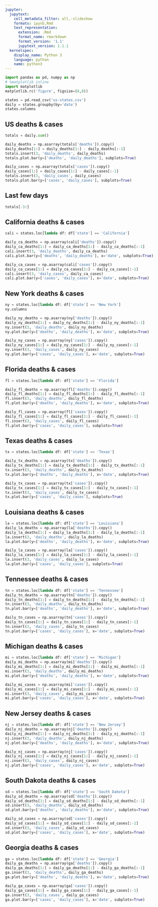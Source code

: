 ```yaml
---
jupyter:
  jupytext:
    cell_metadata_filter: all,-slideshow
    formats: ipynb,Rmd
    text_representation:
      extension: .Rmd
      format_name: rmarkdown
      format_version: '1.1'
      jupytext_version: 1.1.1
  kernelspec:
    display_name: Python 3
    language: python
    name: python3
---
```


```python
import pandas as pd, numpy as np
# %matplotlib inline
import matplotlib
matplotlib.rc('figure', figsize=(8,8))
```

```python
states = pd.read_csv('us-states.csv')
daily = states.groupby(by='date')
states.columns
```

## US deaths & cases

```python
totals = daily.sum()
```

```python
daily_deaths = np.asarray(totals['deaths']).copy()
daily_deaths[1:] = daily_deaths[1:] - daily_deaths[:-1]
totals.insert(3, 'daily_deaths', daily_deaths)
totals.plot.bar(y=['deaths', 'daily_deaths'], subplots=True)
```

```python
daily_cases = np.asarray(totals['cases']).copy()
daily_cases[1:] = daily_cases[1:] - daily_cases[:-1]
totals.insert(3, 'daily_cases', daily_cases)
totals.plot.bar(y=['cases', 'daily_cases'], subplots=True)
```

## Last few days

```python
totals[-3:]
```

## California deaths & cases

```python
cali = states.loc[lambda df: df['state'] == 'California']
```

```python
daily_ca_deaths = np.asarray(cali['deaths']).copy()
daily_ca_deaths[1:] = daily_ca_deaths[1:] - daily_ca_deaths[:-1]
cali.insert(3, 'daily_deaths', daily_ca_deaths)
cali.plot.bar(y=['deaths', 'daily_deaths'], x='date', subplots=True)
```

```python
daily_ca_cases = np.asarray(cali['cases']).copy()
daily_ca_cases[1:] = daily_ca_cases[1:] - daily_ca_cases[:-1]
cali.insert(3, 'daily_cases', daily_ca_cases)
cali.plot.bar(y=['cases', 'daily_cases'], x='date', subplots=True)
```



## New York deaths & cases

```python
ny = states.loc[lambda df: df['state'] == 'New York']
ny.columns
```

```python
daily_ny_deaths = np.asarray(ny['deaths']).copy()
daily_ny_deaths[1:] = daily_ny_deaths[1:] - daily_ny_deaths[:-1]
ny.insert(3, 'daily_deaths', daily_ny_deaths)
ny.plot.bar(y=['deaths', 'daily_deaths'], x='date', subplots=True)
```

```python
daily_ny_cases = np.asarray(ny['cases']).copy()
daily_ny_cases[1:] = daily_ny_cases[1:] - daily_ny_cases[:-1]
ny.insert(3, 'daily_cases', daily_ny_cases)
ny.plot.bar(y=['cases', 'daily_cases'], x='date', subplots=True)
```

## Florida deaths & cases

```python
fl = states.loc[lambda df: df['state'] == 'Florida']
```

```python
daily_fl_deaths = np.asarray(fl['deaths']).copy()
daily_fl_deaths[1:] = daily_fl_deaths[1:] - daily_fl_deaths[:-1]
fl.insert(3, 'daily_deaths', daily_fl_deaths)
fl.plot.bar(y=['deaths', 'daily_deaths'], x='date', subplots=True)
```

```python
daily_fl_cases = np.asarray(fl['cases']).copy()
daily_fl_cases[1:] = daily_fl_cases[1:] - daily_fl_cases[:-1]
fl.insert(3, 'daily_cases', daily_fl_cases)
fl.plot.bar(y=['cases', 'daily_cases'], subplots=True)
```
## Texas deaths & cases

```python
tx = states.loc[lambda df: df['state'] == 'Texas']
```

```python
daily_tx_deaths = np.asarray(tx['deaths']).copy()
daily_tx_deaths[1:] = daily_tx_deaths[1:] - daily_tx_deaths[:-1]
tx.insert(3, 'daily_deaths', daily_tx_deaths)
tx.plot.bar(y=['deaths', 'daily_deaths'], x='date', subplots=True)
```

```python
daily_tx_cases = np.asarray(tx['cases']).copy()
daily_tx_cases[1:] = daily_tx_cases[1:] - daily_tx_cases[:-1]
tx.insert(3, 'daily_cases', daily_tx_cases)
tx.plot.bar(y=['cases', 'daily_cases'], subplots=True)
```
## Louisiana deaths & cases

```python
la = states.loc[lambda df: df['state'] == 'Louisiana']
daily_la_deaths = np.asarray(la['deaths']).copy()
daily_la_deaths[1:] = daily_la_deaths[1:] - daily_la_deaths[:-1]
la.insert(3, 'daily_deaths', daily_la_deaths)
la.plot.bar(y=['deaths', 'daily_deaths'], x='date', subplots=True)
```

```python
daily_la_cases = np.asarray(la['cases']).copy()
daily_la_cases[1:] = daily_la_cases[1:] - daily_la_cases[:-1]
la.insert(3, 'daily_cases', daily_la_cases)
la.plot.bar(y=['cases', 'daily_cases'], subplots=True)
```
## Tennessee deaths & cases

```python
tn = states.loc[lambda df: df['state'] == 'Tennessee']
daily_tn_deaths = np.asarray(tn['deaths']).copy()
daily_tn_deaths[1:] = daily_tn_deaths[1:] - daily_tn_deaths[:-1]
tn.insert(3, 'daily_deaths', daily_tn_deaths)
tn.plot.bar(y=['deaths', 'daily_deaths'], x='date', subplots=True)
```

```python
daily_tn_cases = np.asarray(tn['cases']).copy()
daily_tn_cases[1:] = daily_tn_cases[1:] - daily_tn_cases[:-1]
tn.insert(3, 'daily_cases', daily_tn_cases)
tn.plot.bar(y=['cases', 'daily_cases'], x='date', subplots=True)
```
## Michigan deaths & cases

```python
mi = states.loc[lambda df: df['state'] == 'Michigan']
daily_mi_deaths = np.asarray(mi['deaths']).copy()
daily_mi_deaths[1:] = daily_mi_deaths[1:] - daily_mi_deaths[:-1]
mi.insert(3, 'daily_deaths', daily_mi_deaths)
mi.plot.bar(y=['deaths', 'daily_deaths'], x='date', subplots=True)
```

```python
daily_mi_cases = np.asarray(mi['cases']).copy()
daily_mi_cases[1:] = daily_mi_cases[1:] - daily_mi_cases[:-1]
mi.insert(3, 'daily_cases', daily_mi_cases)
mi.plot.bar(y=['cases', 'daily_cases'], x='date', subplots=True)
```
## New Jersey deaths & cases

```python
nj = states.loc[lambda df: df['state'] == 'New Jersey']
daily_nj_deaths = np.asarray(nj['deaths']).copy()
daily_nj_deaths[1:] = daily_nj_deaths[1:] - daily_nj_deaths[:-1]
nj.insert(3, 'daily_deaths', daily_nj_deaths)
nj.plot.bar(y=['deaths', 'daily_deaths'], x='date', subplots=True)
```

```python
daily_nj_cases = np.asarray(nj['cases']).copy()
daily_nj_cases[1:] = daily_nj_cases[1:] - daily_nj_cases[:-1]
nj.insert(3, 'daily_cases', daily_nj_cases)
nj.plot.bar(y=['cases', 'daily_cases'], x='date', subplots=True)
```
## South Dakota deaths & cases

```python
sd = states.loc[lambda df: df['state'] == 'South Dakota']
daily_sd_deaths = np.asarray(sd['deaths']).copy()
daily_sd_deaths[1:] = daily_sd_deaths[1:] - daily_sd_deaths[:-1]
sd.insert(3, 'daily_deaths', daily_sd_deaths)
sd.plot.bar(y=['deaths', 'daily_deaths'], x='date', subplots=True)
```

```python
daily_sd_cases = np.asarray(sd['cases']).copy()
daily_sd_cases[1:] = daily_sd_cases[1:] - daily_sd_cases[:-1]
sd.insert(3, 'daily_cases', daily_sd_cases)
sd.plot.bar(y=['cases', 'daily_cases'], x='date', subplots=True)
```
## Georgia deaths & cases

```python
ga = states.loc[lambda df: df['state'] == 'Georgia']
daily_ga_deaths = np.asarray(ga['deaths']).copy()
daily_ga_deaths[1:] = daily_ga_deaths[1:] - daily_ga_deaths[:-1]
ga.insert(3, 'daily_deaths', daily_ga_deaths)
ga.plot.bar(y=['deaths', 'daily_deaths'], x='date', subplots=True)
```

```python
daily_ga_cases = np.asarray(ga['cases']).copy()
daily_ga_cases[1:] = daily_ga_cases[1:] - daily_ga_cases[:-1]
ga.insert(3, 'daily_cases', daily_ga_cases)
ga.plot.bar(y=['cases', 'daily_cases'], x='date', subplots=True)
```
